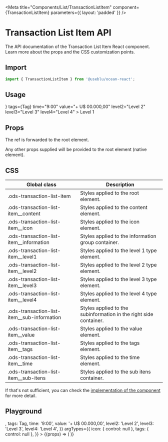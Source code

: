 

<Meta
  title="Components/List/TransactionListItem"
  component={TransactionListItem}
  parameters={{ layout: 'padded' }}
/>

# Transaction List Item API

The API documentation of the Transaction List Item React component. Learn more about the props and the CSS customization points.

## Import

```javascript
import { TransactionListItem } from '@useblu/ocean-react';
```

## Usage

<Canvas withSource="open" withToolbar>
  <Story name="usage">
    <List>
      <TransactionListItem
        icon={<EyeOutline />}
        tags={<Tag>Tag</Tag>}
        time="9:00"
        value="+ U$ 00.000,00"
        level2="Level 2"
        level3="Level 3"
        level4="Level 4"
      >
        Level 1
      </TransactionListItem>
    </List>
  </Story>
</Canvas>

## Props

<ArgsTable of="." />

The ref is forwarded to the root element.

Any other props supplied will be provided to the root element (native element).

## CSS

| Global class                                  | Description                                                       |
| --------------------------------------------- | ----------------------------------------------------------------- |
| .ods-transaction-list-item                    | Styles applied to the root element.                               |
| .ods-transaction-list-item\_\_content         | Styles applied to the content element.                            |
| .ods-transaction-list-item\_\_icon            | Styles applied to the icon element.                               |
| .ods-transaction-list-item\_\_information     | Styles applied to the information group container.                |
| .ods-transaction-list-item\_\_level1          | Styles applied to the level 1 type element.                       |
| .ods-transaction-list-item\_\_level2          | Styles applied to the level 2 type element.                       |
| .ods-transaction-list-item\_\_level3          | Styles applied to the level 3 type element.                       |
| .ods-transaction-list-item\_\_level4          | Styles applied to the level 4 type element.                       |
| .ods-transaction-list-item\_\_sub-information | Styles applied to the subinformation in the right side container. |
| .ods-transaction-list-item\_\_value           | Styles applied to the value element.                              |
| .ods-transaction-list-item\_\_tags            | Styles applied to the tags element.                               |
| .ods-transaction-list-item\_\_time            | Styles applied to the time element.                               |
| .ods-transaction-list-item\_\_sub-itens       | Styles applied to the sub itens container.                        |

If that's not sufficient, you can check the [implementation of the component](https://github.com/ocean-ds/ocean-web/blob/master/packages/ocean-react/src/Tag/Tag.tsx) for more detail.

## Playground

<Canvas>
  <Story
    name="playground"
    args={{
      children: 'Level 1',
      icon: <EyeOutline />,
      tags: <Tag>Tag</Tag>,
      time: '9:00',
      value: '+ U$ 00.000,00',
      level2: 'Level 2',
      level3: 'Level 3',
      level4: 'Level 4',
    }}
    argTypes={{
      icon: { control: null },
      tags: { control: null },
    }}
  >
    {(props) => (
      <List>
        <TransactionListItem {...props} />
      </List>
    )}
  </Story>
</Canvas>
